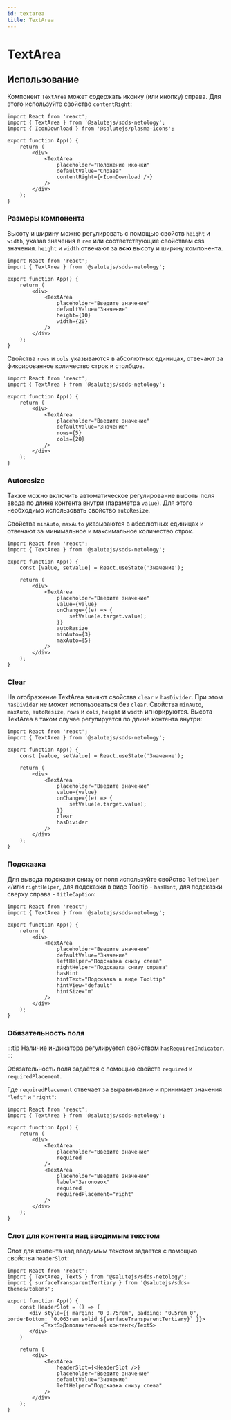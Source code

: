 ```yaml
---
id: textarea
title: TextArea
---
```



# TextArea
<Description name="TextArea" />
<PropsTable name="TextArea" exclude={['$isFocused']} />

## Использование
Компонент `TextArea` может содержать иконку (или кнопку) справа.
Для этого используйте свойство `contentRight`:

```tsx live
import React from 'react';
import { TextArea } from '@salutejs/sdds-netology';
import { IconDownload } from '@salutejs/plasma-icons';

export function App() {
    return (
        <div>
            <TextArea
                placeholder="Положение иконки"
                defaultValue="Справа"
                contentRight={<IconDownload />}
            />
        </div>
    );
}
```

### Размеры компонента
Высоту и ширину можно регулировать с помощью свойств `height` и `width`,
указав значения в `rem` или соответствующие свойствам css значения.
`height` и `width` отвечают за **всю** высоту и ширину компонента.

```tsx live
import React from 'react';
import { TextArea } from '@salutejs/sdds-netology';

export function App() {
    return (
        <div>
            <TextArea
                placeholder="Введите значение"
                defaultValue="Значение"
                height={10}
                width={20}
            />
        </div>
    );
}
```

Свойства `rows` и `cols` указываются в абсолютных единицах, отвечают за фиксированное количество строк и столбцов.

```tsx live
import React from 'react';
import { TextArea } from '@salutejs/sdds-netology';

export function App() {
    return (
        <div>
            <TextArea
                placeholder="Введите значение"
                defaultValue="Значение"
                rows={5}
                cols={20}
            />
        </div>
    );
}
```

### Autoresize
Также можно включить автоматическое регулирование высоты поля ввода по длине контента внутри (параметра `value`).
Для этого необходимо использовать свойство `autoResize`.

Свойства `minAuto`, `maxAuto` указываются в абсолютных единицах и отвечают за минимальное и максимальное количество строк.

```tsx live
import React from 'react';
import { TextArea } from '@salutejs/sdds-netology';

export function App() {
    const [value, setValue] = React.useState('Значение');

    return (
        <div>
            <TextArea
                placeholder="Введите значение"
                value={value}
                onChange={(e) => {
                    setValue(e.target.value);
                }}
                autoResize
                minAuto={3}
                maxAuto={5}
            />
        </div>
    );
}
```

### Clear
На отображение TextArea влияют свойства `clear` и `hasDivider`.
При этом `hasDivider` не может использоваться без `clear`.
Свойства `minAuto`, `maxAuto`, `autoResize`, `rows` и `cols`, `height` и `width` игнорируются.
Высота TextArea в таком случае регулируется по длине контента внутри:

```tsx live
import React from 'react';
import { TextArea } from '@salutejs/sdds-netology';

export function App() {
    const [value, setValue] = React.useState('Значение');

    return (
        <div>
            <TextArea
                placeholder="Введите значение"
                value={value}
                onChange={(e) => {
                    setValue(e.target.value);
                }}
                clear
                hasDivider
            />
        </div>
    );
}
```

### Подсказка
Для вывода подсказки снизу от поля используйте свойство `leftHelper` и/или `rightHelper`,
для подсказки в виде Tooltip - `hasHint`, для подсказки сверху справа - `titleCaption`:

```tsx live
import React from 'react';
import { TextArea } from '@salutejs/sdds-netology';

export function App() {
    return (
        <div>
            <TextArea
                placeholder="Введите значение"
                defaultValue="Значение"
                leftHelper="Подсказка снизу слева"
                rightHelper="Подсказка снизу справа"
                hasHint
                hintText="Подсказка в виде Tooltip"
                hintView="default"
                hintSize="m"
            />
        </div>
    );
}
```


### Обязательность поля

:::tip
Наличие индикатора регулируется свойством `hasRequiredIndicator`.
:::

Обязательность поля задаётся с помощью свойств `required` и `requiredPlacement`.

Где `requiredPlacement` отвечает за выравнивание и принимает значения `"left"` и `"right"`:

```tsx live
import React from 'react';
import { TextArea } from '@salutejs/sdds-netology';

export function App() {
    return (
        <div>
            <TextArea
                placeholder="Введите значение"
                required
            />
            <TextArea
                placeholder="Введите значение"
                label="Заголовок"
                required
                requiredPlacement="right"
            />
        </div>
    );
}
```

### Слот для контента над вводимым текстом
Слот для контента над вводимым текстом задается с помощью свойства `headerSlot`:

```tsx live
import React from 'react';
import { TextArea, TextS } from '@salutejs/sdds-netology';
import { surfaceTransparentTertiary } from '@salutejs/sdds-themes/tokens';

export function App() {
    const HeaderSlot = () => (
       <div style={{ margin: "0 0.75rem", padding: "0.5rem 0", borderBottom: `0.063rem solid ${surfaceTransparentTertiary}` }}>
           <TextS>Дополнительный контент</TextS>
       </div>
    )

    return (
        <div>
            <TextArea
                headerSlot={<HeaderSlot />}
                placeholder="Введите значение"
                defaultValue="Значение"
                leftHelper="Подсказка снизу слева"
            />
        </div>
    );
}
```
